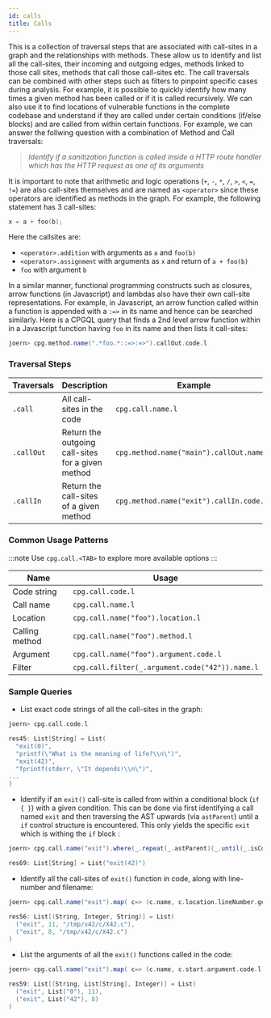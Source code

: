 ```yaml
---
id: calls
title: Calls
---
```


This is a collection of traversal steps that are associated with call-sites in a graph and the relationships with methods. These allow us to identify and list all the call-sites, their incoming and outgoing edges, methods linked to those call sites, methods that call those call-sites etc. The call traversals can be combined with other steps such as filters to pinpoint specific cases during analysis. For example, it is possible to quickly identify how many times a given method has been called or if it is called recursively. We can also use it to find locations of vulnerable functions in the complete codebase and understand if they are called under certain conditions (if/else blocks) and are called from within certain functions. For example, we can answer the follwing question with a combination of Method and Call traversals:

> _Identify if a sanitization function is called inside a HTTP route handler which has the HTTP request as one of its arguments_

It is important to note that arithmetic and logic operations (`+`, `-`, `*`, `/`, `>`, `<`, `=`, `!=`) are also call-sites themselves and are named as `<operator>` since these operators are identified as methods in the graph. For example, the following statement has 3 call-sites:

```c
x = a + foo(b);
```
Here the callsites are:
 - `<operator>.addition` with arguments as `a` and `foo(b)`
 - `<operator>.assignment` with arguments as `x` and return of `a + foo(b)`
 - `foo` with argument `b`

In a similar manner, functional programming constructs such as closures, arrow functions (in Javascript) and lambdas also have their own call-site representations. For example, in Javascript, an arrow function called within a function is appended with a `:=>` in its name and hence can be searched similarly. Here is a CPGQL query that finds a 2nd level arrow function within in a Javascript function having `foo` in its name and then lists it call-sites:

```scala
joern> cpg.method.name(".*foo.*::=>:=>").callOut.code.l
```
 
### Traversal Steps

| Traversals | Description | Example |
|---|---|---|
| `.call`  | All call-sites in the code |  `cpg.call.name.l` |
| `.callOut` | Return the outgoing call-sites for a given method | `cpg.method.name("main").callOut.name.l` |
| `.callIn` | Return the call-sites of a given method | `cpg.method.name("exit").callIn.code.l` |

### Common Usage Patterns

:::note
Use `cpg.call.<TAB>` to explore more available options
:::

| Name | Usage |
|--|--|
| Code string | `cpg.call.code.l` | 
| Call name | `cpg.call.name.l` | 
| Location | `cpg.call.name("foo").location.l` |
| Calling method | `cpg.call.name("foo").method.l` |
| Argument | `cpg.call.name("foo").argument.code.l` |
| Filter | `cpg.call.filter(_.argument.code("42")).name.l` |

### Sample Queries

 - List exact code strings of all the call-sites in the graph:

```scala
joern> cpg.call.code.l

res45: List[String] = List(
  "exit(0)",
  "printf(\"What is the meaning of life?\\n\")",
  "exit(42)",
  "fprintf(stderr, \"It depends!\\n\")",
...
)
```

 - Identify if an `exit()` call-site is called from within a conditional block (`if { }`) with a given condition. This can be done via first identifying a call named `exit` and then traversing the AST upwards (via `astParent`) until a `if` control structure is encountered. This only yields the specific `exit` which is withing the `if` block :

```scala
joern> cpg.call.name("exit").where(_.repeat(_.astParent)(_.until(_.isControlStructure.parserTypeName("If.*")))).code.l 

res69: List[String] = List("exit(42)")

```

 - Identify all the call-sites of `exit()` function in code, along with line-number and filename:

```scala
joern> cpg.call.name("exit").map( c=> (c.name, c.location.lineNumber.get, c.location.filename)).l 

res56: List[(String, Integer, String)] = List(
  ("exit", 11, "/tmp/x42/c/X42.c"),
  ("exit", 8, "/tmp/x42/c/X42.c")
)
```

 - List the arguments of all the `exit()` functions called in the code:

```scala
joern> cpg.call.name("exit").map( c=> (c.name, c.start.argument.code.l, c.location.lineNumber.get)).l 

res59: List[(String, List[String], Integer)] = List(
  ("exit", List("0"), 11),
  ("exit", List("42"), 8)
)
```
